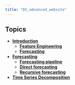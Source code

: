 ```yaml
---
title: "DS_advanced_website"
---
```


## Topics

- **[Introduction](topics/intro/eda.qmd)**
  - **[Feature Engineering](topics/intro/feature_engineering.qmd)**
  - **[Forecasting](topics/intro/forecaster_demo.qmd)**

- **[Forecasting]()**
  - **[Forecasting pipeline]()**
  - **[Direct forecasting]()**
  - **[Recursive forecasting]()**

- **[Time Series Decomposition]()**
